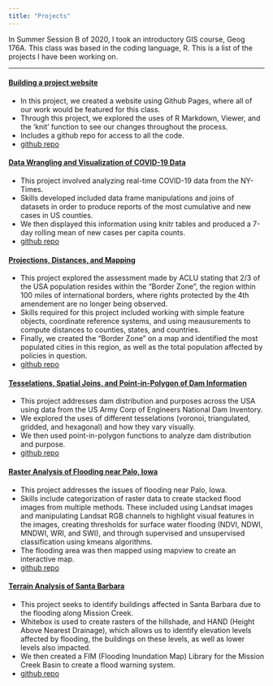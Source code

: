 ```yaml
---
title: "Projects"
---
```


In Summer Session B of 2020, I took an introductory GIS course, Geog 176A. This class was based in the coding language, R. This is a list of the projects I have been working on. 

*****

#### [Building a project website](https://ktakeuchi2.github.io/)

- In this project, we created a website using Github Pages, where all of our work would be featured for this class.
- Through this project, we explored the uses of R Markdown, Viewer, and the 'knit' function to see our changes throughout the process.
- Includes a github repo for access to all the code.
- [github repo](https://github.com/ktakeuchi2/ktakeuchi2.github.io)



#### [Data Wrangling and Visualization of COVID-19 Data](https://ktakeuchi2.github.io/geog-176A-labs/lab02.html)

- This project involved analyzing real-time COVID-19 data from the NY-Times. 
- Skills developed included data frame manipulations and joins of datasets in order to produce reports of the most cumulative and new cases in US counties. 
- We then displayed this information using knitr tables and produced a 7-day rolling mean of new cases per capita counts.
- [github repo](https://github.com/ktakeuchi2/geog-176A-labs/blob/master/docs/lab02.Rmd)



#### [Projections, Distances, and Mapping](https://ktakeuchi2.github.io/geog-176A-labs/lab-03.html)

- This project explored the assessment made by ACLU stating that 2/3 of the USA population resides within the "Border Zone", the region within 100 miles of international borders, where rights protected by the 4th amendement are no longer being observed.
- Skills required for this project included working with simple feature objects, coordinate reference systems, and using meausurements to compute distances to counties, states, and countries.
- Finally, we created the "Border Zone" on a map and identified the most populated cities in this region, as well as the total population affected by policies in question.
- [github repo](https://github.com/ktakeuchi2/geog-176A-labs/blob/master/docs/lab-03.Rmd)



#### [Tesselations, Spatial Joins, and Point-in-Polygon of Dam Information](https://ktakeuchi2.github.io/geog-176A-labs/lab-04.html)

- This project addresses dam distribution and purposes across the USA using data from the US Army Corp of Engineers National Dam Inventory.
- We explored the uses of different tesselations (voronoi, triangulated, gridded, and hexagonal) and how they vary visually.
- We then used point-in-polygon functions to analyze dam distribution and purpose. 
- [github repo](https://github.com/ktakeuchi2/geog-176A-labs/blob/master/docs/lab-04.Rmd)



#### [Raster Analysis of Flooding near Palo, Iowa](https://ktakeuchi2.github.io/geog-176A-labs/lab05)

- This project addresses the issues of flooding near Palo, Iowa.
- Skills include categorization of raster data to create stacked flood images from multiple methods. These included using Landsat images and manipulating Landsat RGB channels to highlight visual features in the images, creating thresholds for surface water flooding (NDVI, NDWI, MNDWI, WRI, and SWI), and through supervised and unsupervised classification using kmeans algorithms.
- The flooding area was then mapped using mapview to create an interactive map.
- [github repo](https://github.com/ktakeuchi2/geog-176A-labs/blob/master/docs/lab-05.Rmd)



#### [Terrain Analysis of Santa Barbara]()

- This project seeks to identify buildings affected in Santa Barbara due to the flooding along Mission Creek.
- Whitebox is used to create rasters of the hillshade, and HAND (Height Above Nearest Drainage), which allows us to identify elevation levels affected by flooding, the buildings on these levels, as well as lower levels also impacted. 
- We then created a FIM (Flooding Inundation Map) Library for the Mission Creek Basin to create a flood warning system.
- [github repo]()
